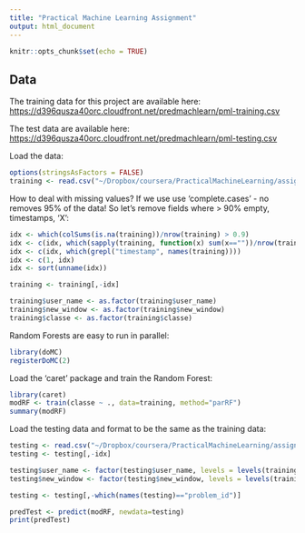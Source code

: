 ```yaml
---
title: "Practical Machine Learning Assignment"
output: html_document
---
```


```r
knitr::opts_chunk$set(echo = TRUE)
```

## Data

The training data for this project are available here:
<https://d396qusza40orc.cloudfront.net/predmachlearn/pml-training.csv>

The test data are available here:
<https://d396qusza40orc.cloudfront.net/predmachlearn/pml-testing.csv>

Load the data:
```r
options(stringsAsFactors = FALSE)
training <- read.csv("~/Dropbox/coursera/PracticalMachineLearning/assignment/pml-training.csv")
```
How to deal with missing values? If we use use 'complete.cases' - no removes 95% of the data!  So let's remove fields where > 90% empty, timestamps, 'X':
```r
idx <- which(colSums(is.na(training))/nrow(training) > 0.9)
idx <- c(idx, which(sapply(training, function(x) sum(x==""))/nrow(training) > 0.9))
idx <- c(idx, which(grepl("timestamp", names(training))))
idx <- c(1, idx)
idx <- sort(unname(idx))

training <- training[,-idx]

training$user_name <- as.factor(training$user_name)
training$new_window <- as.factor(training$new_window)
training$classe <- as.factor(training$classe)
```
Random Forests are easy to run in parallel:
```r
library(doMC)
registerDoMC(2)
```
Load the 'caret' package and train the Random Forest:
```r
library(caret)
modRF <- train(classe ~ ., data=training, method="parRF")
summary(modRF)
```

Load the testing data and format to be the same as the training data:
```r
testing <- read.csv("~/Dropbox/coursera/PracticalMachineLearning/assignment/pml-testing.csv")
testing <- testing[,-idx]

testing$user_name <- factor(testing$user_name, levels = levels(training$user_name))
testing$new_window <- factor(testing$new_window, levels = levels(training$new_window))

testing <- testing[,-which(names(testing)=="problem_id")]

predTest <- predict(modRF, newdata=testing)
print(predTest)
```